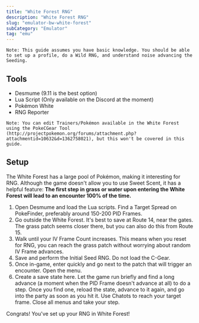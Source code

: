 ```yaml
---
title: "White Forest RNG"
description: "White Forest RNG"
slug: "emulator-bw-white-forest"
subCategory: "Emulator"
tag: "emu"
---
```


```
Note: This guide assumes you have basic knowledge. You should be able to set up a profile, do a Wild RNG, and understand noise advancing the Seeding.
```

## Tools

- Desmume (9.11 is the best option)
- Lua Script (Only available on the Discord at the moment)
- Pokémon White
- RNG Reporter

```
Note: You can edit Trainers/Pokémon available in the White Forest using the PokeCGear Tool (http://projectpokemon.org/forums/attachment.php?attachmentid=10632&d=1362758021), but this won't be covered in this guide.
```

## Setup

The White Forest has a large pool of Pokémon, making it interesting for RNG. Although the game doesn't allow you to use Sweet Scent, it has a helpful feature: **The first step in grass or water upon entering the White Forest will lead to an encounter 100% of the time.**

1. Open Desmume and load the Lua scripts. Find a Target Spread on PokeFinder, preferably around 150-200 PID Frames.
2. Go outside the White Forest. It's best to save at Route 14, near the gates. The grass patch seems closer there, but you can also do this from Route 15.
3. Walk until your IV Frame Count increases. This means when you reset for RNG, you can reach the grass patch without worrying about random IV Frame advances.
4. Save and perform the Initial Seed RNG. Do not load the C-Gear.
5. Once in-game, enter quickly and go next to the patch that will trigger an encounter. Open the menu.
6. Create a save state here. Let the game run briefly and find a long advance (a moment when the PID Frame doesn't advance at all) to do a step. Once you find one, reload the state, advance to it again, and go into the party as soon as you hit it. Use Chatots to reach your target frame. Close all menus and take your step.

Congrats! You've set up your RNG in White Forest!
